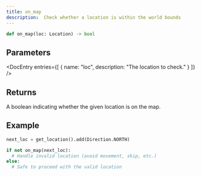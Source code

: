 ```yaml
---
title: on_map 
description:  Check whether a location is within the world bounds 
---
```


```py
def on_map(loc: Location) -> bool
```

## Parameters

<DocEntry 
  entries={[
    {
      name: "loc",
      description: "The location to check."
    }
  ]} 
/>

## Returns

A boolean indicating whether the given location is on the map.

## Example

```py
next_loc = get_location().add(Direction.NORTH)

if not on_map(next_loc):
  # Handle invalid location (avoid movement, skip, etc.)
else:
  # Safe to proceed with the valid location 
```
